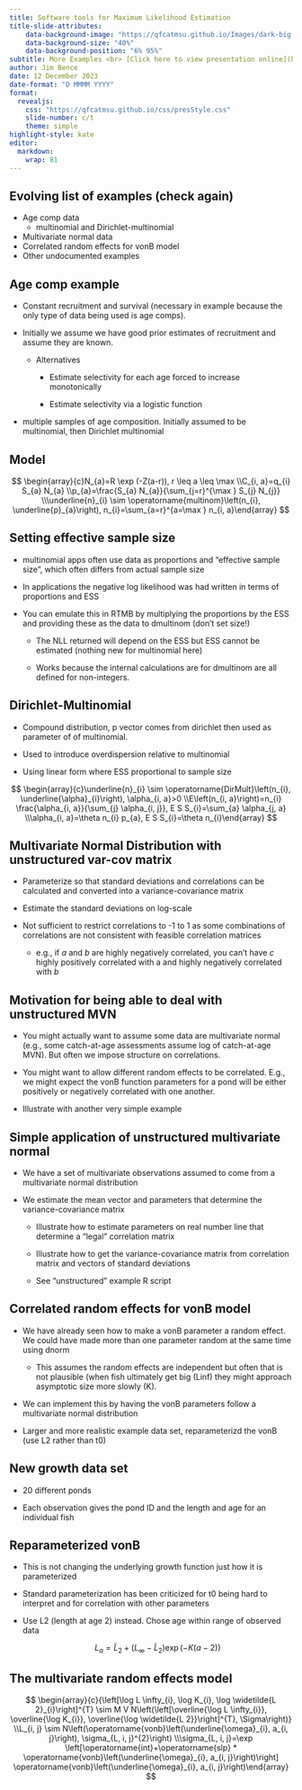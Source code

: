 ```yaml
---
title: Software tools for Maximum Likelihood Estimation
title-slide-attributes:
    data-background-image: "https://qfcatmsu.github.io/Images/dark-big.png"  
    data-background-size: "40%"
    data-background-position: "6% 95%"
subtitle: More Examples <br> [Click here to view presentation online](https://qfcatmsu.github.io/MLE-Software/more_examples/MLE_examples.html){style="position:absolute;top:40%lesson1;left:35%;font-size:20px;"}
author: Jim Bence
date: 12 December 2023
date-format: "D MMMM YYYY"
format: 
  revealjs:
    css: "https://qfcatmsu.github.io/css/presStyle.css"
    slide-number: c/t  
    theme: simple 
highlight-style: kate
editor: 
  markdown: 
    wrap: 81
---
```


## Evolving list of examples (check again)

-   Age comp data
    -   multinomial and Dirichlet-multinomial
-   Multivariate normal data
-   Correlated random effects for vonB model
-   Other undocumented examples

## Age comp example

-   Constant recruitment and survival (necessary in example because the only type
    of data being used is age comps).

-   Initially we assume we have good prior estimates of recruitment and assume
    they are known.

    -   Alternatives

        -   Estimate selectivity for each age forced to increase monotonically

        -   Estimate selectivity via a logistic function

-   multiple samples of age composition. Initially assumed to be multinomial,
    then Dirichlet multinomial

## Model

$$
\begin{array}{c}N_{a}=R \exp (-Z(a-r)), r \leq a \leq \max \\C_{i, a}=q_{i} S_{a} N_{a} \\p_{a}=\frac{S_{a} N_{a}}{\sum_{j=r}^{\max } S_{j} N_{j}} \\\underline{n}_{i} \sim \operatorname{multinom}\left(n_{i}, \underline{p}_{a}\right), n_{i}=\sum_{a=r}^{a=\max } n_{i, a}\end{array}
$$

## Setting effective sample size

-   multinomial apps often use data as proportions and "effective sample size",
    which often differs from actual sample size

-   In applications the negative log likelihood was had written in terms of
    proportions and ESS

-   You can emulate this in RTMB by multiplying the proportions by the ESS and
    providing these as the data to dmultinom (don't set size!)

    -   The NLL returned will depend on the ESS but ESS cannot be estimated
        (nothing new for multinomial here)

    -   Works because the internal calculations are for dmultinom are all defined
        for non-integers.

## Dirichlet-Multinomial

-   Compound distribution, p vector comes from dirichlet then used as parameter
    of of multinomial.

-   Used to introduce overdispersion relative to multinomial

-   Using linear form where ESS proportional to sample size

$$
\begin{array}{c}\underline{n}_{i} \sim \operatorname{DirMult}\left(n_{i}, \underline{\alpha}_{i}\right), \alpha_{i, a}>0 \\E\left(n_{i, a}\right)=n_{i} \frac{\alpha_{i, a}}{\sum_{j} \alpha_{i, j}}, E S S_{i}=\sum_{a} \alpha_{j, a} \\\alpha_{i, a}=\theta n_{i} p_{a}, E S S_{i}=\theta n_{i}\end{array}
$$

## Multivariate Normal Distribution with unstructured var-cov matrix

-   Parameterize so that standard deviations and correlations can be calculated
    and converted into a variance-covariance matrix

-   Estimate the standard deviations on log-scale

-   Not sufficient to restrict correlations to -1 to 1 as some combinations of
    correlations are not consistent with feasible correlation matrices

    -   e.g., if *a* and *b* are highly negatively correlated, you can't have *c*
        highly positively correlated with a and highly negatively correlated with
        *b*

## Motivation for being able to deal with unstructured MVN

-   You might actually want to assume some data are multivariate normal (e.g.,
    some catch-at-age assessments assume log of catch-at-age MVN). But often we
    impose structure on correlations.

-   You might want to allow different random effects to be correlated. E.g., we
    might expect the vonB function parameters for a pond will be either
    positively or negatively correlated with one another.

-   Illustrate with another very simple example

## Simple application of unstructured multivariate normal

-   We have a set of multivariate observations assumed to come from a
    multivariate normal distribution

-   We estimate the mean vector and parameters that determine the
    variance-covariance matrix

    -   Illustrate how to estimate parameters on real number line that determine
        a "legal" correlation matrix

    -   Illustrate how to get the variance-covariance matrix from correlation
        matrix and vectors of standard deviations

    -   See "unstructured" example R script

## Correlated random effects for vonB model

-   We have already seen how to make a vonB parameter a random effect. We could
    have made more than one parameter random at the same time using dnorm

    -   This assumes the random effects are independent but often that is not
        plausible (when fish ultimately get big (Linf) they might approach
        asymptotic size more slowly (K).

-   We can implement this by having the vonB parameters follow a multivariate
    normal distribution

-   Larger and more realistic example data set, reparameterizd the vonB (use L2
    rather than t0)

## New growth data set

-   20 different ponds

-   Each observation gives the pond ID and the length and age for an individual
    fish

## Reparameterized vonB

-   This is not changing the underlying growth function just how it is
    parameterized

-   Standard parameterization has been criticized for t0 being hard to interpret
    and for correlation with other parameters

-   Use L2 (length at age 2) instead. Chose age within range of observed data

    $$
    L_a=\widetilde{L}_{2}+\left(L_{\infty}-\widetilde{L}_{2}\right) \exp (-K(a-2))
    $$

## The multivariate random effects model

$$
\begin{array}{c}{\left[\log L \infty_{i}, \log K_{i}, \log \widetilde{L 2}_{i}\right]^{T} \sim M V N\left(\left[\overline{\log L \infty_{i}}, \overline{\log K_{i}}, \overline{\log \widetilde{L 2}}\right]^{T}, \Sigma\right)} \\L_{i, j} \sim N\left(\operatorname{vonb}\left(\underline{\omega}_{i}, a_{i, j}\right), \sigma_{L, i, j}^{2}\right) \\\sigma_{L, i, j}=\exp \left[\operatorname{int}+\operatorname{slp} * \operatorname{vonb}\left(\underline{\omega}_{i}, a_{i, j}\right)\right] \operatorname{vonb}\left(\underline{\omega}_{i}, a_{i, j}\right)\end{array}
$$
